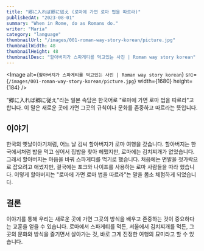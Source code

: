```yaml
---
title: "郷に入れば郷に従え (로마에 가면 로마 법을 따르라)"
publishedAt: "2023-08-01"
summary: "When in Rome, do as Romans do."
writer: "Maria"
category: "language"
thumbnailUrl: "/images/001-roman-way-story-korean/picture.jpg"
thumbnailWidth: 48
thumbnailHeight: 48
thumbnailDesc: "할아버지가 스파게티를 먹고있는 사진 | Roman way story korean"
---
```


<Image
  alt={`할아버지가 스파게티를 먹고있는 사진 | Roman way story korean`}
  src={`/images/001-roman-way-story-korean/picture.jpg`}
  width={1680}
  height={184}
/>

"郷に入れば郷に従え"라는 일본 속담은 한국어로 "로마에 가면 로마 법을 따르라"고 합니다. 이 말은 새로운 곳에 가면 그곳의 규칙이나 문화를 존중하고 따르라는 뜻입니다.

## 이야기

한국의 옛날이야기처럼, 어느 날 김씨 할아버지가 로마 여행을 갔습니다. 할아버지는 한국에서처럼 밥을 먹고 싶어서 집밥을 찾아 헤맸지만, 로마에는 김치찌개가 없었습니다. 그래서 할아버지는 마음을 바꿔 스파게티를 먹기로 했습니다. 처음에는 면발을 젓가락으로 잡으려고 애썼지만, 결국에는 포크와 나이프를 사용하는 로마 사람들을 따라 했습니다. 이렇게 할아버지는 "로마에 가면 로마 법을 따르라"는 말을 몸소 체험하게 되었습니다.

## 결론

이야기를 통해 우리는 새로운 곳에 가면 그곳의 방식을 배우고 존중하는 것이 중요하다는 교훈을 얻을 수 있습니다. 로마에서 스파게티를 먹든, 서울에서 김치찌개를 먹든, 그곳의 문화와 방식을 즐기면서 살아가는 것, 바로 그게 진정한 여행의 묘미라고 할 수 있습니다.
